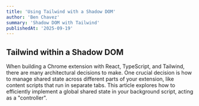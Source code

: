 ```yaml
---
title: 'Using Tailwind with a Shadow DOM'
author: 'Ben Chavez'
summary: 'Shadow DOM with Tailwind'
publishedAt: '2025-09-19'
---
```


## Tailwind within a Shadow DOM

When building a Chrome extension with React, TypeScript, and Tailwind, there are many architectural decisions to make. One crucial decision is how to manage shared state across different parts of your extension, like content scripts that run in separate tabs. This article explores how to efficiently implement a global shared state in your background script, acting as a "controller".
